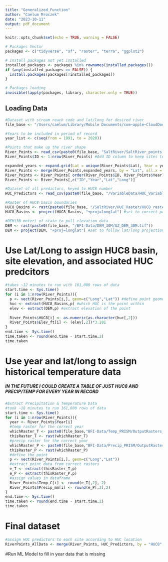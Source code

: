 ```yaml
---
title: "Generalized_Function"
author: "Caelum Mroczek"
date: "2023-10-11"
output: pdf_document
---
```


```r
knitr::opts_chunk$set(echo = TRUE, warning = FALSE)

# Packages Vector
packages <- c("tidyverse", "sf", "raster", "terra", "ggplot2")

# Install packages not yet installed
installed_packages <- packages %in% rownames(installed.packages())
if (any(installed_packages == FALSE)) {
  install.packages(packages[!installed_packages])
}

# Packages loading
invisible(lapply(packages, library, character.only = TRUE))
```


## Loading Data
```r
#Dataset with stream reach code and lat/long for desired river
file_base <- "/Users/caelum/Library/Mobile Documents/com~apple~CloudDocs/NAU/Research/AZBFI_Manuscript/"

#Years to be included in period of record
year_list <- c(seq(from = 1991, to = 2020))

#Points that make up the river shape
River_Points <- read_csv(paste0(file_base, "SaltRiver/SaltRiver_points.csv"))
River_Points$ID <- 1:nrow(River_Points) #Add ID column to keep sites together

expanded_years <- expand.grid(Lat = unique(River_Points$Lat), Year = year_list) #add years to each site
River_Points <- merge(River_Points,expanded_years, by = "Lat", all.x = TRUE) 
River_Points <- River_Points[ order(River_Points$ID, River_Points$Year),]
River_Points <- River_Points[,c("ID","Year","Lat","Long")]

#Dataset of all predictors, keyed to HUC8 number
HUC_Predictors <- read_csv(paste0(file_base, "/VariableData/HUC_Variables/HUC_Dataset.csv"))

#Raster of HUC8 basin boundaries
HUC8_Basins <- rast(paste0(file_base, "/SaltRiver/HUC_Raster/HUC8_raster.tif")) #all of the various files for the raster need to be in the file
HUC8_Basins <- project(HUC8_Basins, "+proj=longlat") #set to correct projection

#DEM(30 meter) of state to pull elevation data 
DEM <- rast(paste0(file_base, "/BFI-Data/DEM_30M/AZ_DEM_30M.tif"))
DEM <- project(DEM, "+proj=longlat") #set to follow lat/long projection
```


# Use Lat/Long to assign HUC8 basin, site elevation, and associated HUC predcitors 
```r
#takes ~12 minutes to run with 161,000 rows of data
start.time <- Sys.time()
for (i in 1:nrow(River_Points)){
  p <- vect(River_Points[i,], geom=c("Long","Lat")) #define point geometry by lat/long
  huc <- extract(HUC8_Basins,p) #which HUC is the point within
  elev <- extract(DEM,p) #extract elevation of the point
  
  River_Points$HUC8[i] <- as.numeric(as.character(huc[,2]))
  River_Points$Elev_ft[i] <- (elev[,2])*3.281
}
end.time <- Sys.time()
time.taken <- round(end.time - start.time,2)
time.taken

```

# Use year and lat/long to assign historical temperature data
##### IN THE FUTURE I COULD CREATE A TABLE OF JUST HUC8 AND PRECIP/TEMP FOR EVERY YEAR IN RECORD #####
```r
#Extract Precipitation & Temperature Data
#took ~18 minutes to run 161,000 rows of data
start.time <- Sys.time()
for (i in 1:nrow(River_Points)){
  year <- River_Points$Year[i]
  #temp raster for the correct year
  whichRaster_T <- paste0(file_base,"BFI-Data/Temp_PRISM/OutputRasters_HUC/tmp",year,"_huc")
  thisRaster_T <- rast(whichRaster_T)
  #precip raster for the correct year
  whichRaster_P <- paste0(file_base,"BFI-Data/Precip_PRISM/OutputRasters_HUC/ppt",year,"_huc")
  thisRaster_P <- rast(whichRaster_P)
  #define the point 
  p <- vect(River_Points[i,], geom=c("Long","Lat"))
  #extract point data from correct rasters
  e_T <- extract(thisRaster_T,p)
  e_P <- extract(thisRaster_P,p)
  #assign values in dataframe
  River_Points$Temp_C[i] <- round(e_T[,2], 2)
  River_Points$Precip_mm[i] <- round(e_P[,2],2)
}
end.time <- Sys.time()
time.taken <- round(end.time - start.time,2)
time.taken
```

# Final dataset
```r
#assign HUC predictors to each site according to HUC location
RiverPoints_AllData <- merge(River_Points, HUC_Predictors, by = "HUC8", all.x = TRUE)
```

#Run ML Model to fill in year data that is missing
```r

```

